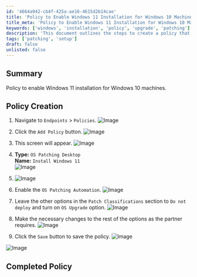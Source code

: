 ```yaml
---
id: '4664a942-cb4f-425a-ae16-4615d2b14cae'
title: 'Policy to Enable Windows 11 Installation for Windows 10 Machines'
title_meta: 'Policy to Enable Windows 11 Installation for Windows 10 Machines'
keywords: ['windows', 'installation', 'policy', 'upgrade', 'patching']
description: 'This document outlines the steps to create a policy that enables the installation of Windows 11 on Windows 10 machines, including navigation through the endpoints and configuring necessary settings.'
tags: ['patching', 'setup']
draft: false
unlisted: false
---
```

## Summary

Policy to enable Windows 11 installation for Windows 10 machines.

## Policy Creation

1. Navigate to `Endpoints` > `Policies`.
   ![Image](../../../static/img/Install-Windows-11/image_14.png)

2. Click the `Add Policy` button.
   ![Image](../../../static/img/Install-Windows-11/image_15.png)

3. This screen will appear.
   ![Image](../../../static/img/Install-Windows-11/image_16.png)

4. **Type:** `OS Patching Desktop`  
   **Name:** `Install Windows 11`  
   ![Image](../../../static/img/Install-Windows-11/image_17.png)

5. ![Image](../../../static/img/Install-Windows-11/image_18.png)

6. Enable the `OS Patching Automation`.
   ![Image](../../../static/img/Install-Windows-11/image_19.png)

7. Leave the other options in the `Patch Classifications` section to `Do not deploy` and turn on `OS Upgrade` option.
   ![Image](../../../static/img/Install-Windows-11/image_20.png)

8. Make the necessary changes to the rest of the options as the partner requires.
   ![Image](../../../static/img/Install-Windows-11/image_21.png)

9. Click the `Save` button to save the policy.
   ![Image](../../../static/img/Install-Windows-11/image_22.png)

![Image](../../../static/img/Install-Windows-11/image_23.png)

## Completed Policy












